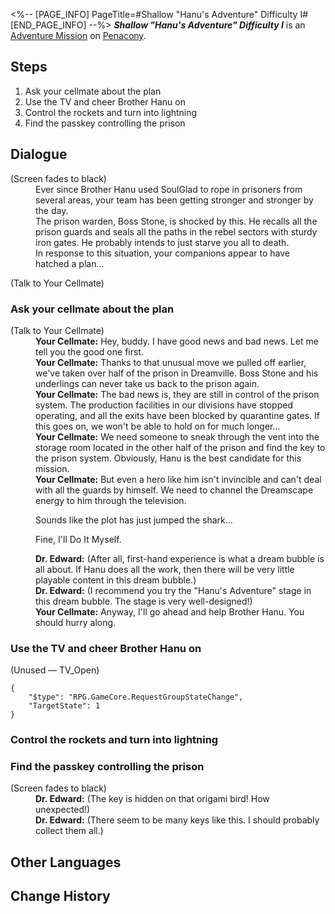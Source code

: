 <%-- [PAGE_INFO]
PageTitle=#Shallow "Hanu's Adventure" Difficulty I#
[END_PAGE_INFO] --%>
{{Stub|Dialogue.}}
{{Mission Infobox
|id            = 8020222
|title         = 
|image         = <!--Mission Shallow "Hanu's Adventure" Difficulty I.png-->
|type          = Adventure
|event_name    = 
|chapter       = 
|requirements  = {{subst:void|<!--Unknown: {"Type":"Manual"}-->}}
|summary       = <!--official mission summary from Fate's Atlas-->
|characters    = Dr. Edward; Trailblazer; Your Cellmate
|startLocation = [[Penacony]] - [[Shallow "Hanu's Adventure" Difficulty I]]
|world         = Penacony
|area          = Shallow "Hanu's Adventure" Difficulty I
|prev          = 
|next          = 
|rewards       = 
}}
'''''Shallow "Hanu's Adventure" Difficulty I''''' is an [[Adventure Mission]] on [[Penacony]].

==Steps==
# Ask your cellmate about the plan
# Use the TV and cheer Brother Hanu on
# Control the rockets and turn into lightning
# Find the passkey controlling the prison

<!--
==Gameplay Notes==

--><!--
==Trial Character==

-->
==Dialogue==
{{Stub Dialogue}}
;(Screen fades to black)
:Ever since Brother Hanu used SoulGlad to rope in prisoners from several areas, your team has been getting stronger and stronger by the day.
:The prison warden, Boss Stone, is shocked by this. He recalls all the prison guards and seals all the paths in the rebel sectors with sturdy iron gates. He probably intends to just starve you all to death.
:In response to this situation, your companions appear to have hatched a plan...

;(Talk to Your Cellmate)
{{Dialogue End}}

===Ask your cellmate about the plan{{subst:void|<!--802022201-->}}===
{{Mission Description|type=adventure|location=Shallow "Hanu's Adventure" Difficulty I|update|Your companions seem to have figured out how to break through the barricade &mdash; Go ask your cellmate.}}
{{Dialogue Start}}

;(Talk to Your Cellmate)
:'''Your Cellmate:''' Hey, buddy. I have good news and bad news. Let me tell you the good one first.
:'''Your Cellmate:''' Thanks to that unusual move we pulled off earlier, we've taken over half of the prison in Dreamville. Boss Stone and his underlings can never take us back to the prison again.
:'''Your Cellmate:''' The bad news is, they are still in control of the prison system. The production facilities in our divisions have stopped operating, and all the exits have been blocked by quarantine gates. If this goes on, we won't be able to hold on for much longer...
:'''Your Cellmate:''' We need someone to sneak through the vent into the storage room located in the other half of the prison and find the key to the prison system. Obviously, Hanu is the best candidate for this mission.
:'''Your Cellmate:''' But even a hero like him isn't invincible and can't deal with all the guards by himself. We need to channel the Dreamscape energy to him through the television.
:{{DIcon|Arrow}} Sounds like the plot has just jumped the shark...
:{{DIcon|Arrow}} Fine, I'll Do It Myself.
:'''Dr. Edward:''' (After all, first-hand experience is what a dream bubble is all about. If Hanu does all the work, then there will be very little playable content in this dream bubble.)
:'''Dr. Edward:''' (I recommend you try the "Hanu's Adventure" stage in this dream bubble. The stage is very well-designed!)
:'''Your Cellmate:''' Anyway, I'll go ahead and help Brother Hanu. You should hurry along.
{{Dialogue End}}

===Use the TV and cheer Brother Hanu on{{subst:void|<!--802022204-->}}===
{{Mission Description|type=adventure|location=Shallow "Hanu's Adventure" Difficulty I|update|Brother Hanu needs everyone's help to accomplish this mission... It may sound crazy, but it's actually really effective.<br />Now, face the TV and cheer &mdash; What else is there to do in the dream bubble?}}
{{Dialogue Start}}


;(Unused &mdash; TV_Open)
<pre>{
	"$type": "RPG.GameCore.RequestGroupStateChange",
	"TargetState": 1
}</pre>
{{Dialogue End}}

===Control the rockets and turn into lightning{{subst:void|<!--802022206-->}}===
{{Mission Description|type=adventure|location=Shallow "Hanu's Adventure" Difficulty I|update|Are some places out of reach? Brother Hanu has already found a solution! <br />If you turn into lightning, you'll be able to teleport to any distance with a "swoosh."}}
{{Dialogue Start}}

{{Dialogue End}}

===Find the passkey controlling the prison{{subst:void|<!--802022202-->}}===
{{Mission Description|type=adventure|location=Shallow "Hanu's Adventure" Difficulty I|update|Brother Hanu must find the passkey that controls the prison's computer, which can unlock the door that blocks the passageway.}}
{{Dialogue Start}}
;(Screen fades to black)
:'''Dr. Edward:''' (The key is hidden on that origami bird! How unexpected!)
:'''Dr. Edward:''' (There seem to be many keys like this. I should probably collect them all.)
{{Dialogue End}}

==Other Languages==
{{Other Languages
|en   = Shallow "Hanu's Adventure" Difficulty I
|zhs  = 浅层「小小哈努行动」难度I
|zht  = 淺層「小小哈努行動」難度I
|ja   = 表層夢境「ちびっ子ハヌの大作戦」難易度I
|ko   = 얕은 층 「꼬마 하누의 작전」 난이도 I
|es   = Aventura de Hanu superficial, dificultad&nbsp;I
|fr   = Surface&nbsp;: «&nbsp;Aventures de Hanu&nbsp;» difficulté&nbsp;I
|ru   = Верхний мир: Приключения Хану I
|th   = "ปฏิบัติการของลูกพี่ Hanu" ชั้นตื้น ระดับความยาก I
|vi   = Cuộc Phiêu Lưu Của Hanu Tầng Cạn - Độ Khó I
|de   = Seicht „Hanus Abenteuer“ Schwierigkeitsgrad I
|id   = "Petualangan Hanu" yang Dangkal: Tingkat Kesulitan I
|pt   = "Aventuras de Hanu" Raso Dificuldade I
}}

==Change History==
{{Change History|2.0}}
